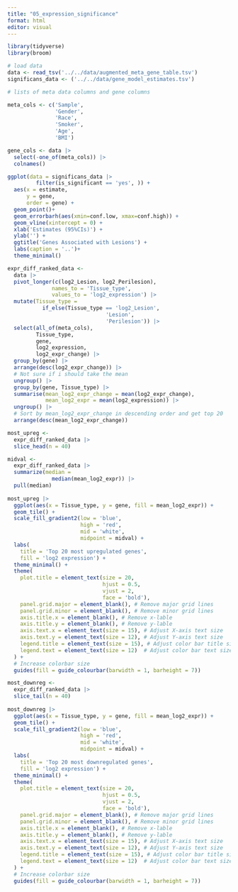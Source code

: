 ```yaml
---
title: "05_expression_significance"
format: html
editor: visual
---
```


```r
library(tidyverse)
library(broom)
```

```r
# load data
data <- read_tsv('../../data/augmented_meta_gene_table.tsv')
significans_data <- ('../../data/gene_model_estimates.tsv')
```

```r
# lists of meta data columns and gene columns

meta_cols <- c('Sample',
               'Gender',
               'Race',
               'Smoker',
               'Age',
               'BMI')

gene_cols <- data |> 
  select(-one_of(meta_cols)) |> 
  colnames()  
```

```r
ggplot(data = significans_data |> 
         filter(is_significant == 'yes', )) +
  aes(x = estimate,
      y = gene,
      order = gene) +
  geom_point()+
  geom_errorbarh(aes(xmin=conf.low, xmax=conf.high)) +
  geom_vline(xintercept = 0) +
  xlab('Estimates (95%CIs)') +
  ylab('') +
  ggtitle('Genes Associated with Lesions') +
  labs(caption = '..')+
  theme_minimal()
```

```r

expr_diff_ranked_data <- 
  data |> 
  pivot_longer(c(log2_Lesion, log2_Perilesion), 
              names_to = 'Tissue_type',
              values_to = 'log2_expression') |> 
  mutate(Tissue_type = 
           if_else(Tissue_type == 'log2_Lesion', 
                               'Lesion', 
                               'Perilesion')) |> 
  select(all_of(meta_cols), 
         Tissue_type, 
         gene,
         log2_expression, 
         log2_expr_change) |>
  group_by(gene) |> 
  arrange(desc(log2_expr_change)) |> 
  # Not sure if i should take the mean 
  ungroup() |> 
  group_by(gene, Tissue_type) |> 
  summarise(mean_log2_expr_change = mean(log2_expr_change),
            mean_log2_expr = mean(log2_expression)) |> 
  ungroup() |> 
  # Sort by mean_log2_expr_change in descending order and get top 20
  arrange(desc(mean_log2_expr_change)) 
```

```r
most_upreg <- 
  expr_diff_ranked_data |> 
  slice_head(n = 40)

midval <- 
  expr_diff_ranked_data |> 
  summarize(median = 
              median(mean_log2_expr)) |> 
  pull(median)
                      
most_upreg |>  
  ggplot(aes(x = Tissue_type, y = gene, fill = mean_log2_expr)) + 
  geom_tile() +
  scale_fill_gradient2(low = 'blue', 
                       high = 'red', 
                       mid = 'white',
                       midpoint = midval) +
  labs(
    title = 'Top 20 most upregulated genes',
    fill = 'log2 expression') + 
  theme_minimal() +
  theme(
    plot.title = element_text(size = 20,
                              hjust = 0.5,
                              vjust = 2,
                              face = 'bold'),
    panel.grid.major = element_blank(), # Remove major grid lines
    panel.grid.minor = element_blank(), # Remove minor grid lines
    axis.title.x = element_blank(), # Remove x-lable
    axis.title.y = element_blank(), # Remove y-lable
    axis.text.x = element_text(size = 15), # Adjust X-axis text size
    axis.text.y = element_text(size = 12), # Adjust Y-axis text size
    legend.title = element_text(size = 15), # Adjust color bar title size
    legend.text = element_text(size = 12)  # Adjust color bar text size
  ) +
  # Increase colorbar size
  guides(fill = guide_colourbar(barwidth = 1, barheight = 7)) 
```

```r
most_downreg <- 
  expr_diff_ranked_data |> 
  slice_tail(n = 40)
                      
most_downreg |>  
  ggplot(aes(x = Tissue_type, y = gene, fill = mean_log2_expr)) + 
  geom_tile() +
  scale_fill_gradient2(low = 'blue', 
                       high = 'red', 
                       mid = 'white',
                       midpoint = midval) +
  labs(
    title = 'Top 20 most downregulated genes',
    fill = 'log2 expression') + 
  theme_minimal() +
  theme(
    plot.title = element_text(size = 20,
                              hjust = 0.5,
                              vjust = 2,
                              face = 'bold'),
    panel.grid.major = element_blank(), # Remove major grid lines
    panel.grid.minor = element_blank(), # Remove minor grid lines
    axis.title.x = element_blank(), # Remove x-lable
    axis.title.y = element_blank(), # Remove y-lable
    axis.text.x = element_text(size = 15), # Adjust X-axis text size
    axis.text.y = element_text(size = 12), # Adjust Y-axis text size
    legend.title = element_text(size = 15), # Adjust color bar title size
    legend.text = element_text(size = 12)  # Adjust color bar text size
  ) +
  # Increase colorbar size
  guides(fill = guide_colourbar(barwidth = 1, barheight = 7)) 
```
